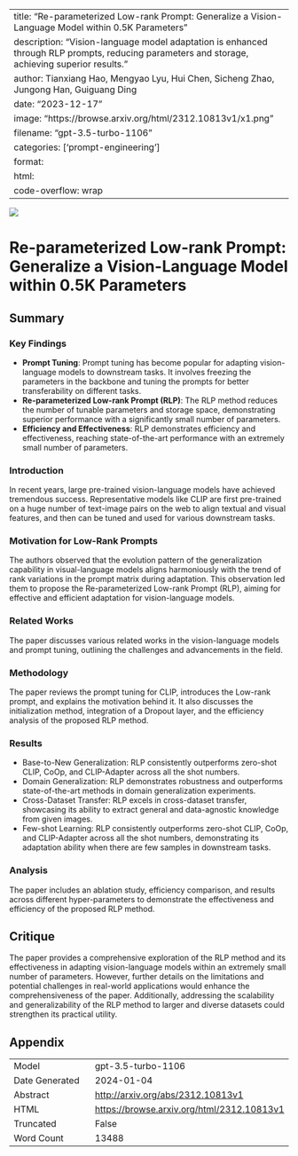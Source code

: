 
---
title: "Re-parameterized Low-rank Prompt: Generalize a Vision-Language Model within 0.5K Parameters"
description: "Vision-language model adaptation is enhanced through RLP prompts, reducing parameters and storage, achieving superior results."
author: Tianxiang Hao, Mengyao Lyu, Hui Chen, Sicheng Zhao, Jungong Han, Guiguang Ding
date: "2023-12-17"
image: "https://browse.arxiv.org/html/2312.10813v1/x1.png"
filename: "gpt-3.5-turbo-1106"
categories: ['prompt-engineering']
format:
  html:
    code-overflow: wrap
---

![](https://browse.arxiv.org/html/2312.10813v1/x1.png)

# Re-parameterized Low-rank Prompt: Generalize a Vision-Language Model within 0.5K Parameters

## Summary

### Key Findings
- **Prompt Tuning**: Prompt tuning has become popular for adapting vision-language models to downstream tasks. It involves freezing the parameters in the backbone and tuning the prompts for better transferability on different tasks.
- **Re-parameterized Low-rank Prompt (RLP)**: The RLP method reduces the number of tunable parameters and storage space, demonstrating superior performance with a significantly small number of parameters.
- **Efficiency and Effectiveness**: RLP demonstrates efficiency and effectiveness, reaching state-of-the-art performance with an extremely small number of parameters.

### Introduction
In recent years, large pre-trained vision-language models have achieved tremendous success. Representative models like CLIP are first pre-trained on a huge number of text-image pairs on the web to align textual and visual features, and then can be tuned and used for various downstream tasks.

### Motivation for Low-Rank Prompts
The authors observed that the evolution pattern of the generalization capability in visual-language models aligns harmoniously with the trend of rank variations in the prompt matrix during adaptation. This observation led them to propose the Re-parameterized Low-rank Prompt (RLP), aiming for effective and efficient adaptation for vision-language models.

### Related Works
The paper discusses various related works in the vision-language models and prompt tuning, outlining the challenges and advancements in the field.

### Methodology
The paper reviews the prompt tuning for CLIP, introduces the Low-rank prompt, and explains the motivation behind it. It also discusses the initialization method, integration of a Dropout layer, and the efficiency analysis of the proposed RLP method.

### Results
- Base-to-New Generalization: RLP consistently outperforms zero-shot CLIP, CoOp, and CLIP-Adapter across all the shot numbers.
- Domain Generalization: RLP demonstrates robustness and outperforms state-of-the-art methods in domain generalization experiments.
- Cross-Dataset Transfer: RLP excels in cross-dataset transfer, showcasing its ability to extract general and data-agnostic knowledge from given images.
- Few-shot Learning: RLP consistently outperforms zero-shot CLIP, CoOp, and CLIP-Adapter across all the shot numbers, demonstrating its adaptation ability when there are few samples in downstream tasks.

### Analysis
The paper includes an ablation study, efficiency comparison, and results across different hyper-parameters to demonstrate the effectiveness and efficiency of the proposed RLP method.

## Critique
The paper provides a comprehensive exploration of the RLP method and its effectiveness in adapting vision-language models within an extremely small number of parameters. However, further details on the limitations and potential challenges in real-world applications would enhance the comprehensiveness of the paper. Additionally, addressing the scalability and generalizability of the RLP method to larger and diverse datasets could strengthen its practical utility.

## Appendix

|          |          |
|----------|----------|
| Model     | gpt-3.5-turbo-1106       |
| Date Generated     | 2024-01-04       |
| Abstract | [http://arxiv.org/abs/2312.10813v1](http://arxiv.org/abs/2312.10813v1)        |
| HTML     | [https://browse.arxiv.org/html/2312.10813v1](https://browse.arxiv.org/html/2312.10813v1)       |
| Truncated       | False       |
| Word Count       | 13488       |